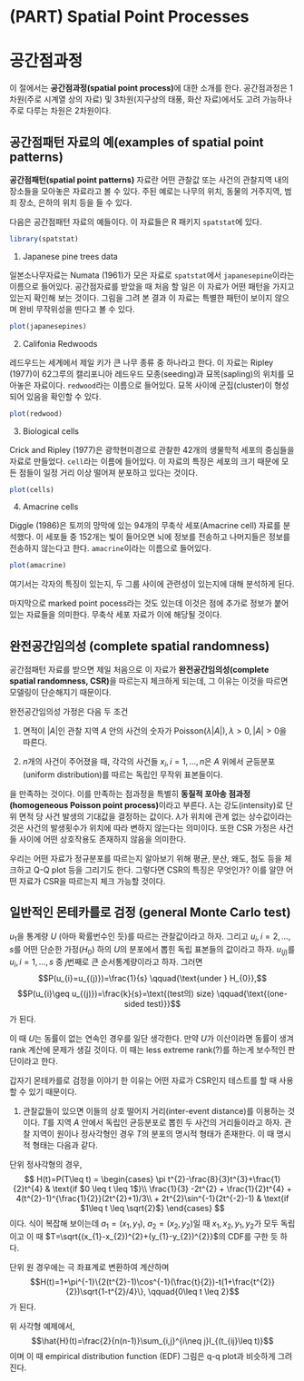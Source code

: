 # (PART) Spatial Point Processes {-}

# 공간점과정 {#pointpattern}

이 절에서는 **공간점과정(spatial point process)**에 대한 소개를 한다. 공간점과정은 1차원(주로 시계열 상의 자료) 및 3차원(지구상의 태풍, 화산 자료)에서도 고려 가능하나 주로 다루는 차원은 2차원이다.

## 공간점패턴 자료의 예(examples of spatial point patterns)

**공간점패턴(spatial point patterns)** 자료란 어떤 관찰값 또는 사건의 관찰지역 내의 장소들을 모아놓은 자료라고 볼 수 있다. 주된 예로는 나무의 위치, 동물의 거주지역, 범죄 장소, 은하의 위치 등을 들 수 있다.

다음은 공간점패턴 자료의 예들이다. 이 자료들은 R 패키지 `spatstat`에 있다.

```r
library(spatstat)
```

1. Japanese pine trees data

일본소나무자료는 Numata (1961)가 모은 자료로 `spatstat`에서 `japanesepine`이라는 이름으로 들어있다. 공간점자료를 받았을 때 처음 할 일은 이 자료가 어떤 패턴을 가지고 있는지 확인해 보는 것이다. 그림을 그려 본 결과 이 자료는 특별한 패턴이 보이지 않으며 완비 무작위성을 띤다고 볼 수 있다.

```r
plot(japanesepines)
```

2. Califonia Redwoods

레드우드는 세계에서 제일 키가 큰 나무 종류 중 하나라고 한다. 이 자료는 Ripley (1977)이 62그루의 캘리포니아 레드우드 모종(seeding)과 묘목(sapling)의 위치를 모아놓은 자료이다. `redwood`라는 이름으로 들어있다. 묘목 사이에 군집(cluster)이 형성되어 있음을 확인할 수 있다.

```r
plot(redwood)
```

3. Biological cells

Crick and Ripley (1977)은 광학현미경으로 관찰한 42개의 생물학적 세포의 중심들을 자료로 만들었다. `cell`라는 이름에 들어있다. 이 자료의 특징은 세포의 크기 때문에 모든 점들이 일정 거리 이상 떨어져 분포하고 있다는 것이다.

```r
plot(cells)
```

4. Amacrine cells

Diggle (1986)은 토끼의 망막에 있는 94개의 무축삭 세포(Amacrine cell) 자료를 분석했다. 이 세포들 중 152개는 빛이 들어오면 뇌에 정보를 전송하고 나머지들은 정보를 전송하지 않는다고 한다. `amacrine`이라는 이름으로 들어있다.

```r
plot(amacrine)
```

여기서는 각자의 특징이 있는지, 두 그룹 사이에 관련성이 있는지에 대해 분석하게 된다.

마지막으로 marked point pocess라는 것도 있는데 이것은 점에 추가로 정보가 붙어있는 자료들을 의미한다. 무축삭 세포 자료가 이에 해당될 것이다.

## 완전공간임의성 (complete spatial randomness)

공간점패턴 자료를 받으면 제일 처음으로 이 자료가 **완전공간임의성(complete spatial randomness, CSR)**을 따르는지 체크하게 되는데, 그 이유는 이것을 따르면 모델링이 단순해지기 때문이다.

<div class="definition">

완전공간임의성 가정은 다음 두 조건

1. 면적이 $|A|$인 관찰 지역 $A$ 안의 사건의 숫자가 $\text{Poisson}(\lambda |A|), \lambda >0, |A| >0$을 따른다.

2. $n$개의 사건이 주어졌을 때, 각각의 사건들 $x_{i}, i=1,\ldots , n$은 $A$ 위에서 균등분포(uniform distribution)를 따르는 독립인 무작위 표본들이다.

을 만족하는 것이다. 이를 만족하는 점과정을 특별히 **동질적 포아송 점과정(homogeneous Poisson point process)**이라고 부른다. $\lambda$는 강도(intensity)로 단위 면적 당 사건 발생의 기대값을 결정하는 값이다. $\lambda$가 위치에 관계 없는 상수값이라는 것은 사건의 발생횟수가 위치에 따라 변하지 않는다는 의미이다. 또한 CSR 가정은 사건들 사이에 어떤 상호작용도 존재하지 않음을 의미한다.

</div>

우리는 어떤 자료가 정규분포를 따르는지 알아보기 위해 평균, 분산, 왜도, 첨도 등을 체크하고 Q-Q plot 등을 그리기도 한다. 그렇다면 CSR의 특징은 무엇인가? 이를 알먄 어떤 자료가 CSR을 따르는지 체크 가능할 것이다.

## 일반적인 몬테카를로 검정 (general Monte Carlo test)

$u_{1}$을 통계량 $U$ (아마 확률번수인 듯)를 따르는 관찰값이라고 하자. 그리고 $u_{i}, i =2,\ldots, s$를 어떤 단순한 가정($H_{0}$) 하의 $U$의 분포에서 뽑힌 독립 표본들의 값이라고 하자. $u_{(j)}$를 $u_{i}, i=1,\ldots , s$ 중 $j$번째로 큰 순서통계량이라고 하자. 그러면
$$P(u_{i}=u_{(j)})=\frac{1}{s} \qquad{\text{under } H_{0}},$$
$$P(u_{i}\geq u_{(j)})=\frac{k}{s}=\text{(test의) size} \qquad{\text{(one-sided test)}}$$
가 된다.

이 때 $U$는 동률이 없는 연속인 경우를 일단 생각한다. 만약 $U$가 이산이라면 동률이 생겨 rank 계산에 문제가 생길 것이다. 이 때는 less extreme rank(?)를 하는게 보수적인 판단이라고 한다.

갑자기 몬테카를로 검정을 이야기 한 이유는 어떤 자료가 CSR인지 테스트를 할 때 사용할 수 있기 때문이다.

1. 관찰값들이 있으면 이들의 상호 떨어지 거리(inter-event distance)를 이용하는 것이다. $T$를 지역 $A$ 안에서 독립인 균등분포로 뽑힌 두 사건의 거리들이라고 하자. 관찰 지역이 원이나 정사각형인 경우 $T$의 분포의 명시적 형태가 존재한다. 이 때 명시적 형태는 다음과 같다.

단위 정사각형의 경우,
$$
H(t)=P(T\leq t) =
\begin{cases}
\pi t^{2}-\frac{8}{3}t^{3}+\frac{1}{2}t^{4} & \text{if $0 \leq t \leq 1$}\\
\frac{1}{3} -2t^{2} + \frac{1}{2}t^{4} + 4(t^{2}-1)^{\frac{1}{2}}(2t^{2}+1)/3\\
+ 2t^{2}\sin^{-1}(2t^{-2}-1) & \text{if $1\leq t \leq \sqrt{2}$}
\end{cases}
$$
이다. 식이 복잡해 보이는데 $a_{1}=(x_{1},y_{1})$, $a_{2}=(x_{2},y_{2})$일 때 $x_{1}, x_{2}, y_{1}, y_{2}$가 모두 독립이고 이 때 $T=\sqrt{(x_{1}-x_{2})^{2}+(y_{1}-y_{2})^{2}}$의 CDF를 구한 듯 하다.

단위 원 경우에는 극 좌표계로 변환하여 계산하며
$$H(t)=1+\pi^{-1}\{2(t^{2}-1)\cos^{-1}(\frac{t}{2})-t(1+\frac{t^{2}}{2})\sqrt{1-t^{2}/4}\}, \qquad{0\leq t \leq 2}$$
가 된다.

위 사각형 예제에서,
$$\hat{H}(t)=\frac{2}{n(n-1)}\sum_{i,j}^{i\neq j}I_{(t_{ij}\leq t)}$$
이며 이 때 empirical distribution function (EDF) 그림은 q-q plot과 비슷하게 그려진다.
